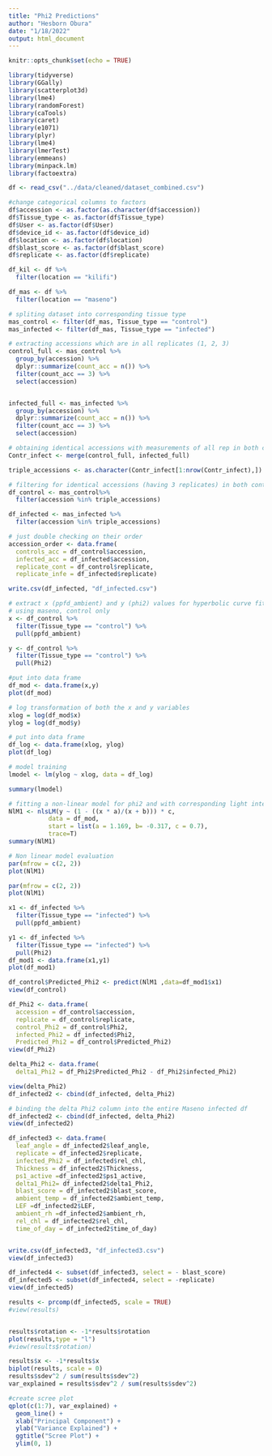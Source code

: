 ```yaml
---
title: "Phi2 Predictions"
author: "Hesborn Obura"
date: "1/18/2022"
output: html_document
---
```


```r
knitr::opts_chunk$set(echo = TRUE)
```


```r

library(tidyverse)
library(GGally)
library(scatterplot3d)
library(lme4)
library(randomForest)
library(caTools)
library(caret)
library(e1071)
library(plyr)
library(lme4)
library(lmerTest)
library(emmeans)
library(minpack.lm)
library(factoextra) 

```



```r

df <- read_csv("../data/cleaned/dataset_combined.csv")

#change categorical columns to factors
df$accession <- as.factor(as.character(df$accession))
df$Tissue_type <- as.factor(df$Tissue_type)
df$User <- as.factor(df$User)
df$device_id <- as.factor(df$device_id)
df$location <- as.factor(df$location)
df$blast_score <- as.factor(df$blast_score)
df$replicate <- as.factor(df$replicate)

df_kil <- df %>% 
  filter(location == "kilifi")

df_mas <- df %>% 
  filter(location == "maseno")


```



```r

# spliting dataset into corresponding tissue type
mas_control <- filter(df_mas, Tissue_type == "control")
mas_infected <- filter(df_mas, Tissue_type == "infected")

# extracting accessions which are in all replicates (1, 2, 3)
control_full <- mas_control %>%
  group_by(accession) %>%
  dplyr::summarize(count_acc = n()) %>%
  filter(count_acc == 3) %>%
  select(accession)


infected_full <- mas_infected %>%
  group_by(accession) %>%
  dplyr::summarize(count_acc = n()) %>%
  filter(count_acc == 3) %>%
  select(accession)
```




```r
# obtaining identical accessions with measurements of all rep in both control and infected
Contr_infect <- merge(control_full, infected_full)

triple_accessions <- as.character(Contr_infect[1:nrow(Contr_infect),]) # a character vector 

# filtering for identical accessions (having 3 replicates) in both control and infected data in maseno
df_control <- mas_control%>%
  filter(accession %in% triple_accessions)

df_infected <- mas_infected %>%
  filter(accession %in% triple_accessions)

# just double checking on their order
accession_order <- data.frame(
  controls_acc = df_control$accession,
  infected_acc = df_infected$accession,
  replicate_cont = df_control$replicate,
  replicate_infe = df_infected$replicate)

write.csv(df_infected, "df_infected.csv")
```



```r
# extract x (ppfd_ambient) and y (phi2) values for hyperbolic curve fitting
# using maseno, control only
x <- df_control %>% 
  filter(Tissue_type == "control") %>% 
  pull(ppfd_ambient)

y <- df_control %>%
  filter(Tissue_type == "control") %>% 
  pull(Phi2)

#put into data frame
df_mod <- data.frame(x,y)
plot(df_mod)
```


```r
# log transformation of both the x and y variables
xlog = log(df_mod$x)
ylog = log(df_mod$y)

# put into data frame
df_log <- data.frame(xlog, ylog)
plot(df_log)

```



```r
# model training
lmodel <- lm(ylog ~ xlog, data = df_log)

summary(lmodel)

```


```r
# fitting a non-linear model for phi2 and with corresponding light intensity
NlM1 <- nlsLM(y ~ (1 - ((x * a)/(x + b))) * c,
           data = df_mod,
           start = list(a = 1.169, b= -0.317, c = 0.7),
           trace=T)
summary(NlM1)

```



```r
# Non linear model evaluation 
par(mfrow = c(2, 2))
plot(NlM1)
```



```r

par(mfrow = c(2, 2))
plot(NlM1)

```


```r
x1 <- df_infected %>% 
  filter(Tissue_type == "infected") %>% 
  pull(ppfd_ambient)

y1 <- df_infected %>% 
  filter(Tissue_type == "infected") %>% 
  pull(Phi2)
df_mod1 <- data.frame(x1,y1)
plot(df_mod1)
```


```r
df_control$Predicted_Phi2 <- predict(NlM1 ,data=df_mod1$x1)
view(df_control)
```


```r
df_Phi2 <- data.frame(
  accession = df_control$accession,
  replicate = df_control$replicate,
  control_Phi2 = df_control$Phi2,
  infected_Phi2 = df_infected$Phi2,
  Predicted_Phi2 = df_control$Predicted_Phi2)
view(df_Phi2)
```



```r
delta_Phi2 <- data.frame(
  delta1_Phi2 = df_Phi2$Predicted_Phi2 - df_Phi2$infected_Phi2)

view(delta_Phi2)
df_infected2 <- cbind(df_infected, delta_Phi2)  
```


```r

# binding the delta Phi2 column into the entire Maseno infected df
df_infected2 <- cbind(df_infected, delta_Phi2)  
view(df_infected2)
```


```r

df_infected3 <- data.frame(
  leaf_angle = df_infected2$leaf_angle,
  replicate = df_infected2$replicate,
  infected_Phi2 = df_infected$rel_chl,
  Thickness = df_infected2$Thickness,
  ps1_active =df_infected2$ps1_active,
  delta1_Phi2= df_infected2$delta1_Phi2,
  blast_score = df_infected2$blast_score,
  ambient_temp = df_infected2$ambient_temp,
  LEF =df_infected2$LEF,
  ambient_rh =df_infected2$ambient_rh,
  rel_chl = df_infected2$rel_chl,
  time_of_day = df_infected2$time_of_day)


write.csv(df_infected3, "df_infected3.csv")
view(df_infected3)
```


```r

df_infected4 <- subset(df_infected3, select = - blast_score)
df_infected5 <- subset(df_infected4, select = -replicate)
view(df_infected5)

```



```r

results <- prcomp(df_infected5, scale = TRUE)
#view(results)


results$rotation <- -1*results$rotation
plot(results,type = "l")
#view(results$rotation)

results$x <- -1*results$x
biplot(results, scale = 0)
results$sdev^2 / sum(results$sdev^2)
var_explained = results$sdev^2 / sum(results$sdev^2)
```


```r
#create scree plot
qplot(c(1:7), var_explained) + 
  geom_line() + 
  xlab("Principal Component") + 
  ylab("Variance Explained") +
  ggtitle("Scree Plot") +
  ylim(0, 1)
```









































